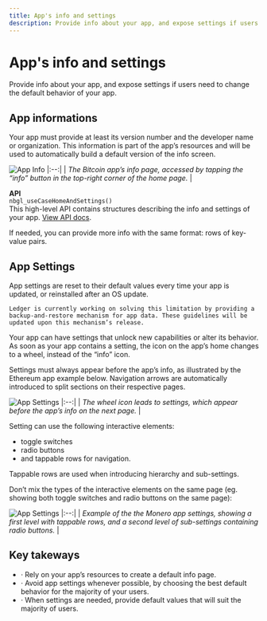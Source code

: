 ```yaml
---
title: App's info and settings
description: Provide info about your app, and expose settings if users need to change the default behavior of your app.
---
```



# App's info and settings

Provide info about your app, and expose settings if users need to change the default behavior of your app.

## App informations

Your app must provide at least its version number and the developer name or organization. This information is part of the app’s resources and will be used to automatically build a default version of the info screen.

![App Info](/device-app/stax-flex-bitcoin-info.png)
|:--:| 
| *The Bitcoin app’s info page, accessed by tapping the “info” button in the top-right corner of the home page.* |

<Callout emoji="💻">
	<b>API</b><br/>
  	<code>nbgl_useCaseHomeAndSettings()</code><br/>
  	This high-level API contains structures describing the info and settings of your app. <a href="https://ledgerhq.github.io/ledger-secure-sdk/nbgl__use__case_8h.html#a438078d9be71706e0ad6a05f56658255">View API docs</a>.
</Callout>

If needed, you can provide more info with the same format: rows of key-value pairs.

## App Settings

<Callout type="warning" emoji="⚠️">
  App settings are reset to their default values every time your app is updated, or reinstalled after an OS update. 
  
	Ledger is currently working on solving this limitation by providing a backup-and-restore mechanism for app data. These guidelines will be updated upon this mechanism’s release.
</Callout>

Your app can have settings that unlock new capabilities or alter its behavior. As soon as your app contains a setting, the icon on the app’s home changes to a wheel, instead of the “info” icon.

Settings must always appear before the app’s info, as illustrated by the Ethereum app example below. Navigation arrows are automatically introduced to split sections on their respective pages.


![App Settings](/device-app/stax-flex-settings-01.png)
|:--:| 
| *The wheel icon leads to settings, which appear before the app’s info on the next page.* |

Setting can use the following interactive elements:
- toggle switches
- radio buttons
- and tappable rows for navigation.

Tappable rows are used when introducing hierarchy and sub-settings.

Don’t mix the types of the interactive elements on the same page (eg. showing both toggle switches and radio buttons on the same page):


![App Settings](/device-app/stax-flex-settings-02.png)
|:--:| 
| *Example of the the Monero app settings, showing a first level with tappable rows, and a second level of sub-settings containing radio buttons.* |

## Key takeways

<Callout type="info" emoji="✅">
	<ul>
		<li>· Rely on your app’s resources to create a default info page.</li>
		<li>· Avoid app settings whenever possible, by choosing the best default behavior for the majority of your users.</li>
		<li>· When settings are needed, provide default values that will suit the majority of users.</li>
	</ul>
</Callout>

